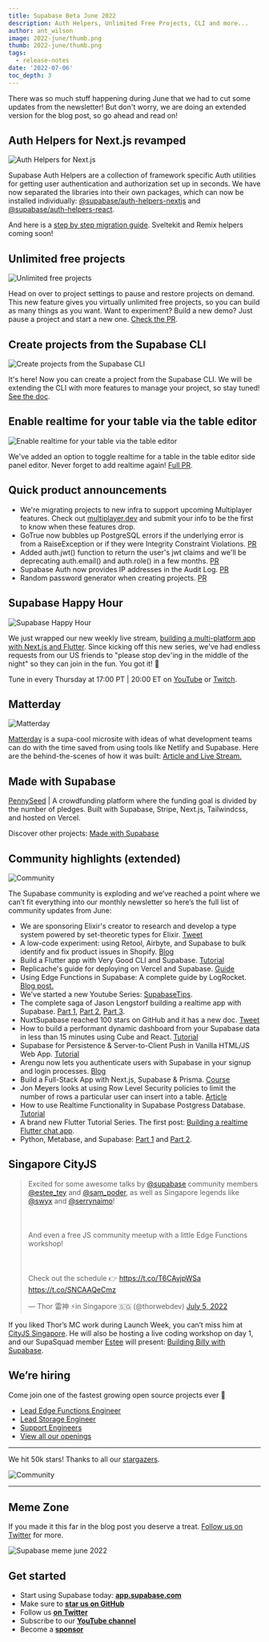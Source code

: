 ```yaml
---
title: Supabase Beta June 2022
description: Auth Helpers, Unlimited Free Projects, CLI and more...
author: ant_wilson
image: 2022-june/thumb.png
thumb: 2022-june/thumb.png
tags:
  - release-notes
date: '2022-07-06'
toc_depth: 3
---
```


There was so much stuff happening during June that we had to cut some updates from the newsletter! But don't worry, we are doing an extended version for the blog post, so go ahead and read on!

## Auth Helpers for Next.js revamped

![Auth Helpers for Next.js](/images/blog/2022-june/auth-helpers.png)

Supabase Auth Helpers are a collection of framework specific Auth utilities for getting user authentication and authorization set up in seconds. We have now separated the libraries into their own packages, which can now be installed individually: [@supabase/auth-helpers-nextjs](https://www.npmjs.com/package/@supabase/auth-helpers-nextjs) and [@supabase/auth-helpers-react](https://www.npmjs.com/package/@supabase/auth-helpers-react).

And here is a [step by step migration guide](https://github.com/supabase-community/auth-helpers/tree/main/packages/nextjs#migrating-from-supabasesupabase-auth-helpers-to-supabaseauth-helpers). Sveltekit and Remix helpers coming soon!

## Unlimited free projects

![Unlimited free projects](/images/blog/2022-june/unlimited-paused.png)

Head on over to project settings to pause and restore projects on demand. This new feature gives you virtually unlimited free projects, so you can build as many things as you want. Want to experiment? Build a new demo? Just pause a project and start a new one. [Check the PR](https://github.com/supabase/supabase/pull/7384).

## Create projects from the Supabase CLI

![Create projects from the Supabase CLI](/images/blog/2022-june/cli.png)

It's here! Now you can create a project from the Supabase CLI. We will be extending the CLI with more features to manage your project, so stay tuned! [See the doc](https://supabase.com/docs/reference/cli/supabase-projects-create).

## Enable realtime for your table via the table editor

![Enable realtime for your table via the table editor](/images/blog/2022-june/enable-realtime.png)

We've added an option to toggle realtime for a table in the table editor side panel editor. Never forget to add realtime again! [Full PR](https://github.com/supabase/supabase/pull/7346).

## Quick product announcements

- We're migrating projects to new infra to support upcoming Multiplayer features. Check out [multiplayer.dev](http://multiplayer.dev) and submit your info to be the first to know when these features drop.
- GoTrue now bubbles up PostgreSQL errors if the underlying error is from a RaiseException or if they were Integrity Constraint Violations. [PR](https://github.com/supabase/gotrue/pull/404)
- Added auth.jwt() function to return the user's jwt claims and we'll be deprecating auth.email() and auth.role() in a few months. [PR](https://github.com/supabase/gotrue/pull/484)
- Supabase Auth now provides IP addresses in the Audit Log. [PR](https://github.com/supabase/gotrue/pull/499)
- Random password generator when creating projects. [PR](https://github.com/supabase/supabase/pull/7249)

## Supabase Happy Hour

![Supabase Happy Hour](/images/blog/2022-june/happy-hour.jpg)

We just wrapped our new weekly live stream, [building a multi-platform app with Next.js and Flutter](https://youtube.com/playlist?list=PL5S4mPUpp4OvEgxBhoVxXb5YS1ZAZih2l). Since kicking off this new series, we've had endless requests from our US friends to "please stop dev'ing in the middle of the night" so they can join in the fun. You got it! 🎉

Tune in every Thursday at 17:00 PT | 20:00 ET on [YouTube](https://www.youtube.com/c/supabase) or [Twitch](https://www.twitch.tv/supabase_tv).

## Matterday

![Matterday](/images/blog/2022-june/matterday.png)

[Matterday](https://matterday.netlify.com/) is a supa-cool microsite with ideas of what development teams can do with the time saved from using tools like Netlify and Supabase. Here are the behind-the-scenes of how it was built: [Article and ](https://jonmeyers.io/blog/how-i-built-the-back-end-for-netlify%27s-matterday-project-with-supabase)[Live Stream.](https://www.youtube.com/watch?v=bl4k4IiYYAQ)

## Made with Supabase

[PennySeed](https://www.pennyseed.fund/) | A crowdfunding platform where the funding goal is divided by the number of pledges. Built with Supabase, Stripe, Next.js, Tailwindcss, and hosted on Vercel.

Discover other projects: [Made with Supabase](https://www.madewithsupabase.com/)

## Community highlights (extended)

![Community](/images/blog/2022-june/community.jpg)

The Supabase community is exploding and we’ve reached a point where we can’t fit everything into our monthly newsletter so here’s the full list of community updates from June:

- We are sponsoring Elixir's creator to research and develop a type system powered by set-theoretic types for Elixir. [Tweet](https://mobile.twitter.com/josevalim/status/1535008937640181760)
- A low-code experiment: using Retool, Airbyte, and Supabase to bulk identify and fix product issues in Shopify. [Blog](https://www.galenking.com/experimentations-using-retool-to-bulk-identify-and-fix-product-issues-in-shopify/)
- Build a Flutter app with Very Good CLI and Supabase. [Tutorial](https://verygood.ventures/blog/flutter-app-very-good-cli-supabase)
- Replicache's guide for deploying on Vercel and Supabase. [Guide](https://doc.replicache.dev/deploy-vercel-supabase)
- Using Edge Functions in Supabase: A complete guide by LogRocket. [Blog post.](https://blog.logrocket.com/using-edge-functions-supabase-complete-guide/)
- We've started a new Youtube Series: [SupabaseTips](https://www.youtube.com/watch?v=Jx8unDjLaKg&list=PL5S4mPUpp4OtesRpEKe2zdNzClH-6chOE).
- The complete saga of Jason Lengstorf building a realtime app with Supabase. [Part 1](https://www.youtube.com/watch?v=bcE_X2N1B40), [Part 2](https://www.youtube.com/watch?v=eNVCjPbsWPo), [Part 3](https://www.youtube.com/watch?v=HFi89g21DVE).
- NuxtSupabase reached 100 stars on GitHub and it has a new doc. [Tweet](https://twitter.com/baptistelprx/status/1535157225722941442)
- How to build a performant dynamic dashboard from your Supabase data in less than 15 minutes using Cube and React. [Tutorial](https://www.notion.so/Beta-Update-June-2022-bfedb1d17b264f2ca7ccfffb1cc581f9)
- Supabase for Persistence & Server-to-Client Push in Vanilla HTML/JS Web App. [Tutorial](https://javascript.plainenglish.io/supabase-for-persistence-and-server-to-client-push-in-vanilla-html-javascript-web-application-a-99ddd9e4e307)
- Arengu now lets you authenticate users with Supabase in your signup and login processes. [Blog](https://www.arengu.com/blog/product-update-june-2022#signup-and-auto-login-with-supabase)
- Build a Full-Stack App with Next.js, Supabase & Prisma. [Course](https://themodern.dev/courses/build-a-fullstack-app-with-nextjs-supabase-and-prisma-322389284337222224)
- Jon Meyers looks at using Row Level Security policies to limit the number of rows a particular user can insert into a table. [Article](https://jonmeyers.io/blog/using-a-row-level-security-policy-to-limit-the-number-of-rows-inserted-per-user)
- How to use Realtime Functionality in Supabase Postgress Database. [Tutorial](https://nextdev1111.hashnode.dev/how-to-use-realtime-functionality-in-supabase-postgress-database)
- A brand new Flutter Tutorial Series. The first post: [Building a realtime Flutter chat app](https://supabase.com/blog/flutter-tutorial-building-a-chat-app).
- Python, Metabase, and Supabase: [Part 1](https://supabase.com/blog/loading-data-supabase-python) and [Part 2](https://supabase.com/blog/visualizing-supabase-data-using-metabase).

## Singapore CityJS

<blockquote class="twitter-tweet">
  <p lang="en" dir="ltr">
    Excited for some awesome talks by
    <a href="https://twitter.com/supabase?ref_src=twsrc%5Etfw">@supabase</a>
    community members
    <a href="https://twitter.com/estee_tey?ref_src=twsrc%5Etfw">@estee_tey</a>
    and
    <a href="https://twitter.com/sam_poder?ref_src=twsrc%5Etfw">@sam_poder</a>, as well as Singapore
    legends like
    <a href="https://twitter.com/swyx?ref_src=twsrc%5Etfw">@swyx</a> and
    <a href="https://twitter.com/serrynaimo?ref_src=twsrc%5Etfw">@serrynaimo</a>! <br></br>
    <br></br>
    And even a free JS community meetup with a little Edge Functions workshop!
    <br></br>
    <br></br>
    Check out the schedule 👉
    <a href="https://t.co/T6CAyjpWSa">https://t.co/T6CAyjpWSa</a>
    <a href="https://t.co/SNCAAQeCmz">https://t.co/SNCAAQeCmz</a>
  </p>
  &mdash; Thor 雷神 ⚡️in Singapore 🇸🇬 (@thorwebdev)
  <a href="https://twitter.com/thorwebdev/status/1544198199912841216?ref_src=twsrc%5Etfw">
    July 5, 2022
  </a>
</blockquote>

If you liked Thor’s MC work during Launch Week, you can’t miss him at [CityJS Singapore](https://singapore.cityjsconf.org/). He will also be hosting a live coding workshop on day 1, and our SupaSquad member [Estee](https://twitter.com/estee_tey) will present: [Building Billy with Supabase](https://singapore.cityjsconf.org/speaker/6I8t2MoYGJ915dtK7jXglY).

## We’re hiring

Come join one of the fastest growing open source projects ever 🤗

- [Lead Edge Functions Engineer](https://boards.greenhouse.io/supabase/jobs/4568813004)
- [Lead Storage Engineer](https://boards.greenhouse.io/supabase/jobs/4568811004)
- [Support Engineers](https://boards.greenhouse.io/supabase/jobs/4191650004)
- [View all our openings](https://boards.greenhouse.io/supabase)

---

We hit 50k stars! Thanks to all our [stargazers](https://github.com/supabase/supabase/stargazers).

![Community](/images/blog/2022-june/stars-june-2022.png)

---

## Meme Zone

If you made it this far in the blog post you deserve a treat. [Follow us on Twitter](https://twitter.com/supabase) for more.

![Supabase meme june 2022](/images/blog/2022-june/meme.png)

## Get started

- Start using Supabase today: **[app.supabase.com](https://app.supabase.com/)**
- Make sure to **[star us on GitHub](https://github.com/supabase/supabase)**
- Follow us **[on Twitter](https://twitter.com/supabase)**
- Subscribe to our **[YouTube channel](https://www.youtube.com/c/supabase)**
- Become a **[sponsor](https://github.com/sponsors/supabase)**
